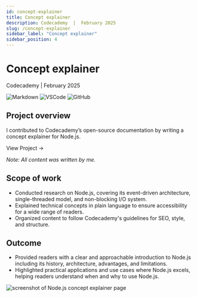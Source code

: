 ```yaml
---
id: concept-explainer
title: Concept explainer
description: Codecademy  |  February 2025
slug: /concept-explainer
sidebar_label: "Concept explainer"
sidebar_position: 4
---
```



# Concept explainer

Codecademy | February 2025

![Markdown](https://img.shields.io/badge/Markdown-000000?style=for-the-badge&logo=markdown&logoColor=white) ![VSCode](https://img.shields.io/badge/VSCode-0078D4?style=for-the-badge&logo=visual%20studio%20code&logoColor=white) ![GitHub](https://img.shields.io/badge/GitHub-100000?style=for-the-badge&logo=github&logoColor=white)

## Project overview

I contributed to Codecademy’s open-source documentation by writing a concept explainer for Node.js.

<InteractiveButton url="https://www.codecademy.com/resources/docs/general/node-js">
	View Project →
</InteractiveButton>

_Note: All content was written by me._

## Scope of work

- Conducted research on Node.js, covering its event-driven architecture, single-threaded model, and non-blocking I/O system.
- Explained technical concepts in plain language to ensure accessibility for a wide range of readers.
- Organized content to follow Codecademy's guidelines for SEO, style, and structure.

## Outcome

- Provided readers with a clear and approachable introduction to Node.js including its history, architecture, advantages, and limitations.
- Highlighted practical applications and use cases where Node.js excels, helping readers understand when and why to use Node.js.

![screenshot of Node.js concept explainer page](./img/nodejs-concept-explainer.png)
